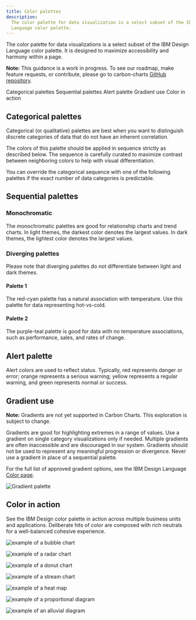 ```yaml
---
title: Color palettes
description:
  The color palette for data visualization is a select subset of the IBM Design
  Language color palette.
---
```


<PageDescription>

The color palette for data visualizations is a select subset of the IBM Design
Language color palette. It is designed to maximize accessibility and harmony
within a page.

</PageDescription>

<InlineNotification>

**Note:** This guidance is a work in progress. To see our roadmap, make feature
requests, or contribute, please go to carbon-charts
[GitHub repository](https://github.com/carbon-design-system/carbon-charts).

</InlineNotification>

<AnchorLinks>

<AnchorLink>Categorical palettes</AnchorLink>
<AnchorLink>Sequential palettes</AnchorLink>
<AnchorLink>Alert palette</AnchorLink>
<AnchorLink>Gradient use</AnchorLink>
<AnchorLink>Color in action</AnchorLink>

</AnchorLinks>

## Categorical palettes

Categorical (or qualitative) palettes are best when you want to distinguish
discrete categories of data that do not have an inherent correlation.

The colors of this palette should be applied in sequence strictly as described
below. The sequence is carefully curated to maximize contrast between
neighboring colors to help with visual differentiation.

<ColorPalette type="categorical" />

You can override the categorical sequence with one of the following palettes if
the exact number of data categories is predictable.

<ColorPalette type="grouped" />

## Sequential palettes

### Monochromatic

The monochromatic palettes are good for relationship charts and trend charts. In
light themes, the darkest color denotes the largest values. In dark themes, the
lightest color denotes the largest values.

<ColorPalette type="sequential" isMono />

### Diverging palettes

Please note that diverging palettes do not differentiate between light and dark
themes.

#### Palette 1

The red-cyan palette has a natural association with temperature. Use this
palette for data representing hot-vs-cold.

#### Palette 2

The purple-teal palette is good for data with no temperature associations, such
as performance, sales, and rates of change.

<ColorPalette type="sequential" isDiverging />

## Alert palette

Alert colors are used to reflect status. Typically, red represents danger or
error; orange represents a serious warning; yellow represents a regular warning,
and green represents normal or success.

<ColorPalette twoColumn type="alert" />

## Gradient use

<InlineNotification>

**Note:** Gradients are not yet supported in Carbon Charts. This exploration is
subject to change.

</InlineNotification>

Gradients are good for highlighting extremes in a range of values. Use a
gradient on single category visualizations only if needed. Multiple gradients
are often inaccessible and are discouraged in our system. Gradients should not
be used to represent any meaningful progression or divergence. Never use a
gradient in place of a sequential palette.

For the full list of approved gradient options, see the IBM Design Language
[Color page](https://www.ibm.com/design/language/color#gradients).

<Row>
<Column colLg={8} colMd={6} colSm={4}>

![Gradient palette](images/gradient.png)

</Column>
</Row>

## Color in action

See the IBM Design color palette in action across multiple business units and
applications. Deliberate hits of color are composed with rich neutrals for a
well-balanced cohesive experience.

<ImageGallery>
<ImageGalleryImage col={6} title="Bubble chart in action" alt="example of a bubble chart">

![example of a bubble chart](images/color_gallery_1.png)

</ImageGalleryImage>

<ImageGalleryImage col={6} title="Radar chart in action" alt="example of a radar chart">

![example of a radar chart](images/color_gallery_2.png)

</ImageGalleryImage>

<ImageGalleryImage col={6} title="Donut chart in action" alt="example of a donut chart">

![example of a donut chart](images/color_gallery_3.png)

</ImageGalleryImage>

<ImageGalleryImage col={6} title="Stream chart in action" alt="example of a stream chart">

![example of a stream chart](images/color_gallery_4.png)

</ImageGalleryImage>

<ImageGalleryImage col={12} title="Heat map in action" alt="example of a heat map">

![example of a heat map](images/color_gallery_5.png)

</ImageGalleryImage>

<ImageGalleryImage col={12} title="Proportional diagram in action" alt="example of a proportional diagram">

![example of a proportional diagram](images/color_gallery_6.png)

</ImageGalleryImage>

<ImageGalleryImage col={12} title="Alluvial diagram in action" alt="example of an alluvial diagram">

![example of an alluvial diagram](images/color_gallery_7.png)

</ImageGalleryImage>
</ImageGallery>

